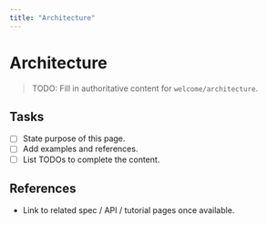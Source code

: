 ```yaml
---
title: "Architecture"
---
```


# Architecture

> TODO: Fill in authoritative content for `welcome/architecture`.

## Tasks
- [ ] State purpose of this page.
- [ ] Add examples and references.
- [ ] List TODOs to complete the content.

## References
- Link to related spec / API / tutorial pages once available.
